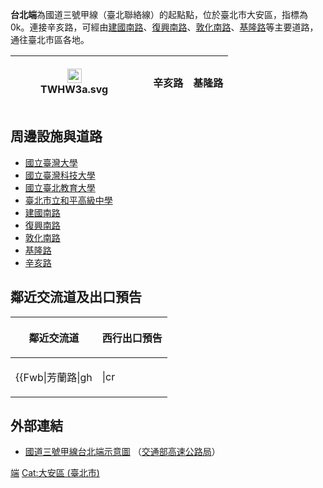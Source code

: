 {{Infobox Taiwan Highway IC
| name = 台北端
| name_en = Taipei Top
| rd_type = NH
| rd_number = 3a
| exit = 0
| exit_name = 台北端
| location = [[臺灣|臺灣]][[臺北市|臺北市]][[大安區_(臺北市)|大安區]]
| connect = [[辛亥路|辛亥路]]、芳蘭路
| goto = [[臺北市區|臺北市區]]
| class = 直接式
| time = 1996年3月21日
}}
'''台北端'''為國道三號甲線（臺北聯絡線）的起點點，位於臺北市大安區，指標為0k。連接辛亥路，可經由[[建國南北路|建國南路]]、[[復興南路|復興南路]]、[[敦化南路|敦化南路]]、[[基隆路|基隆路]]等主要道路，通往臺北市區各地。
{|class="wikitable" style="text-align:center"
! [[File:TWHW3a.svg|23px]]
| {{Taiwan Highway IC|0|台北端}}  
| '''辛亥路　基隆路'''
|}

== 周邊設施與道路 ==
* [[國立臺灣大學|國立臺灣大學]]
* [[國立臺灣科技大學|國立臺灣科技大學]]
* [[國立臺北教育大學|國立臺北教育大學]]
* [[臺北市立和平高級中學|臺北市立和平高級中學]]
* [[建國南北路|建國南路]]
* [[復興南路|復興南路]]
* [[敦化南路|敦化南路]]
* [[基隆路|基隆路]]
* [[辛亥路|辛亥路]]

== 鄰近交流道及出口預告 ==
{|class="toccolours" border="1" cellpadding="4" style="margin:0 auto; border-collapse:collapse; text-align:center; white-space:nowrap"
! 鄰近交流道 !! 西行出口預告
|-
|
{{Start expwy box|[[中華民國國道|中華民國國道]]}}
{{Expwy Terminus|→[[辛亥路|辛亥路]]}}
{{S-line|{{Jct|country=TWN|NH|3a}}|0k|#007A36}}
{{S-expwy IC|[[萬芳交流道|萬芳交流道]]|往　[[木柵交流道|木柵交流道]]}}
{{Illus}}
{{Fwu|gh|辛亥路三段}}
{{Fwh|ghst|0|台北端}}
{{Fwb|芳蘭路|gh|||cr|||gh|辛亥路三段157巷}}
{{Fwh|st}}
{{Fwm|TWHW3a}}
{{Fwh|st}}
{{Fwi|Full|3|萬芳}}
{{Fwd|st|[[深坑區|深坑]]}}
{{Fwed}}
|
{|
|
{|style="background-color:#007F00; text-align:center; color:#FFF; font-weight:bold"
| style="line-height:21px; font-size:24px" | 辛亥路<div style="font-size:12px">XinHai Rd.</div>
|-
| <div style="margin-top:-6px; line-height:21px; font-size:24px">⬇</div>
|}
|
{|style="background-color:#007F00; text-align:center; color:#FFF; font-weight:bold"
| style="line-height:21px; font-size:24px" | 辛亥路<div style="font-size:12px">XinHai Rd.</div>
|-
| <div style="margin-top:-6px; line-height:21px; font-size:24px">⬇</div>
|}
|
{|style="background-color:#007F00; text-align:center; color:#FFF; font-weight:bold"
| style="line-height:21px; font-size:24px" | 基隆路<div style="font-size:12px">KeeLung Rd.</div>
|-
| <div style="margin-top:-6px; line-height:21px; font-size:24px">⬇</div>
|}
|}
|}

== 外部連結 ==
* [https://www.freeway.gov.tw/UserFiles/File/Traffic/7-1-2/%E4%BA%A4%E6%B5%81%E9%81%93%E7%A4%BA%E6%84%8F%E5%9C%96_102.10/03%E7%94%B2-0%E5%8F%B0%E5%8C%97%E7%AB%AF.jpg 國道三號甲線台北端示意圖] {{Wayback|url=https://www.freeway.gov.tw/UserFiles/File/Traffic/7-1-2/%E4%BA%A4%E6%B5%81%E9%81%93%E7%A4%BA%E6%84%8F%E5%9C%96_102.10/03%E7%94%B2-0%E5%8F%B0%E5%8C%97%E7%AB%AF.jpg |date=20160325212433 }}（[[交通部高速公路局|交通部高速公路局]]）

{{中華民國國道3甲}}
{{TW-road-stub}}

[[Cat:台北市交流道|端]]
[[Cat:大安區_(臺北市)|Cat:大安區 (臺北市)]]